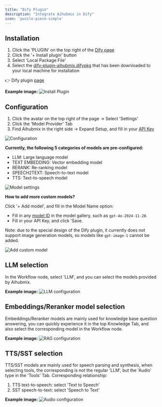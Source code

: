 ```yaml
---
title: "Dify Plugin"
description: "Integrate Aihubmix in Dify"
icon: 'puzzle-piece-simple'
---
```


## Installation

1. Click the 'PLUGIN' on the top right of the [Dify page](https://cloud.dify.ai/apps)
2. Click the '+ Install plugin' button
3. Select 'Local Package File'
4. Select the [dify-plugin-aihubmix.difypkg](https://www.resource.nestsound.cn/plugin/dify-plugin-aihubmix.difypkg) that has been downloaded to your local machine for installation

👉 Dify plugin [page](https://marketplace.dify.ai/plugins/langgenius/aihubmix?language=en-US&theme=system)

**Example image:**
![Install Plugin](../media/InstallPlugin.png)  

## Configuration
1. Click the avatar on the top right of the page → Select 'Settings'
2. Click the 'Model Provider' Tab
3. Find Aihubmix in the right side → Expand Setup, and fill in your [API Key](https://aihubmix.com/token)

![Configuration](../media/DifySettings1.png)  

**Currently, the following 5 categories of models are pre-configured:**
- LLM: Large language model
- TEXT EMBEDDING: Vector embedding model
- RERANK: Re-ranking model
- SPEECH2TEXT: Speech-to-text model
- TTS: Text-to-speech model

![Model settings](../media/DifyModelsSetting.png)  

**How to add more custom models?**

Click '+ Add model', and fill in the Model Name option:
- Fill in any [model ID](https://aihubmix.com/models) in the model gallery, such as `gpt-4o-2024-11-20`.
- Fill in your API Key, and click 'Save.

Note: due to the special design of the Dify plugin, it currently does not support image generation models, so models like `gpt-image-1` cannot be added.

![Add custom model](../media/DifyAddModel.png)  

## LLM selection

In the Workflow node, select 'LLM', and you can select the models provided by Aihubmix.

**Example image:**
![LLM configuration](../media/LLMs.png)  

## Embeddings/Reranker model selection

Embeddings/Reranker models are mainly used for knowledge base question answering, you can quickly experience it in the top Knowledge Tab, and also select the corresponding model in the Workflow node.

**Example image:**
![RAG configuration](../media/DifyRAG.png)  

## TTS/SST selection

TTS/SST models are mainly used for speech parsing and synthesis, when selecting tools, the corresponding is not the regular 'LLM', but the 'Audio' type in the 'Tools' Tab.
Corresponding relationship:
1. TTS text-to-speech: select 'Text to Speech'
2. SST speech-to-text: select 'Speech to Text'

**Example image:**
![Audio configuration](../media/TTS-SST.png)